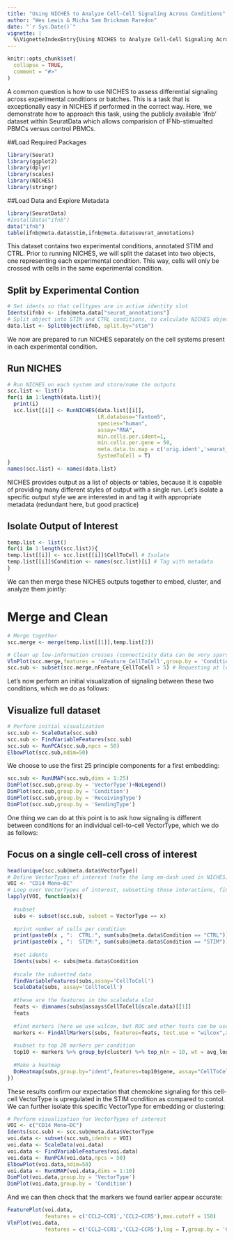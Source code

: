 ```yaml
---
title: "Using NICHES to Analyze Cell-Cell Signaling Across Conditions"
author: "Wes Lewis & Micha Sam Brickman Raredon"
date: "`r Sys.Date()`"
vignette: |
  %\VignetteIndexEntry{Using NICHES to Analyze Cell-Cell Signaling Across Conditions} %\VignetteEngine{knitr::rmarkdown} %\VignetteEncoding{UTF-8}
---
```


```r
knitr::opts_chunk$set(
  collapse = TRUE,
  comment = "#>"
)
```

A common question is how to use NICHES to assess differential signaling across experimental conditions or batches. This is a task that is exceptionally easy in NICHES if performed in the correct way. Here, we demonstrate how to approach this task, using the publicly available 'ifnb' dataset within SeuratData which allows comparision of IFNb-stimualted PBMCs versus control PBMCs.

##Load Required Packages
```r
library(Seurat)
library(ggplot2)
library(dplyr)
library(scales)
library(NICHES)
library(stringr)
```

##Load Data and Explore Metadata
```r
library(SeuratData)
#InstallData("ifnb")
data("ifnb")
table(ifnb@meta.data$stim,ifnb@meta.data$seurat_annotations)
```

This dataset contains two experimental conditions, annotated STIM and CTRL. Prior to running NICHES, we will split the dataset into two objects, one representing each experimental condition. This way, cells will only be crossed with cells in the same experimental condition.

##  Split by Experimental Contion
```r
# Set idents so that celltypes are in active identity slot
Idents(ifnb) <- ifnb@meta.data["seurat_annotations"]
# Split object into STIM and CTRL conditions, to calculate NICHES objects separately
data.list <- SplitObject(ifnb, split.by="stim")
```

We now are prepared to run NICHES separately on the cell systems present in each experimental condition. 

## Run NICHES
```r
# Run NICHES on each system and store/name the outputs
scc.list <- list()
for(i in 1:length(data.list)){
  print(i)
  scc.list[[i]] <- RunNICHES(data.list[[i]],
                             LR.database="fantom5",
                             species="human",
                             assay="RNA",
                             min.cells.per.ident=1,
                             min.cells.per.gene = 50,
                             meta.data.to.map = c('orig.ident','seurat_annotations','stim'),
                             SystemToCell = T)
}
names(scc.list) <- names(data.list)
```

NICHES provides output as a list of objects or tables, because it is capable of providing many different styles of output with a single run. Let's isolate a specific output style we are interested in and tag it with appropriate metadata (redundant here, but good practice)

## Isolate Output of Interest
```r
temp.list <- list()
for(i in 1:length(scc.list)){
temp.list[[i]] <- scc.list[[i]]$CellToCell # Isolate
temp.list[[i]]$Condition <- names(scc.list)[i] # Tag with metadata
}
```

We can then merge these NICHES outputs together to embed, cluster, and analyze them jointly:

# Merge and Clean
```r
# Merge together
scc.merge <- merge(temp.list[[1]],temp.list[2])

# Clean up low-information crosses (connectivity data can be very sparse)
VlnPlot(scc.merge,features = 'nFeature_CellToCell',group.by = 'Condition',pt.size=0.1,log = T)
scc.sub <- subset(scc.merge,nFeature_CellToCell > 5) # Requesting at least 5 distinct ligand-receptor interactions between two cells
```

Let's now perform an initial visualization of signaling between these two conditions, which we do as follows:

## Visualize full dataset
```r
# Perform initial visualization
scc.sub <- ScaleData(scc.sub)
scc.sub <- FindVariableFeatures(scc.sub)
scc.sub <- RunPCA(scc.sub,npcs = 50)
ElbowPlot(scc.sub,ndim=50)
```

We choose to use the first 25 principle components for a first embedding:

```r
scc.sub <- RunUMAP(scc.sub,dims = 1:25)
DimPlot(scc.sub,group.by = 'VectorType')+NoLegend()
DimPlot(scc.sub,group.by = 'Condition')
DimPlot(scc.sub,group.by = 'ReceivingType')
DimPlot(scc.sub,group.by = 'SendingType')
```

One thing we can do at this point is to ask how signaling is different between conditions for an individual cell-to-cell VectorType, which we do as follows:

## Focus on a single cell-cell cross of interest
```r
head(unique(scc.sub@meta.data$VectorType))
# Define VectorTypes of interest (note the long em-dash used in NICHES)
VOI <- "CD14 Mono—DC"
# Loop over VectorTypes of interest, subsetting those interactions, finding markers associated with the comparison of interest (stimulus vs control) and  create a heatmap of top markers:
lapply(VOI, function(x){
 
  #subset
  subs <- subset(scc.sub, subset = VectorType == x)
  
  #print number of cells per condition
  print(paste0(x , ":  CTRL:", sum(subs@meta.data$Condition == "CTRL")))
  print(paste0(x , ":  STIM:", sum(subs@meta.data$Condition == "STIM")))
  
  #set idents
  Idents(subs) <- subs@meta.data$Condition
  
  #scale the subsetted data
  FindVariableFeatures(subs,assay='CellToCell')
  ScaleData(subs, assay='CellToCell')
  
  #these are the features in the scaledata slot
  feats <- dimnames(subs@assays$CellToCell@scale.data)[[1]]
  feats
  
  #find markers (here we use wilcox, but ROC and other tests can be used as well)
  markers <- FindAllMarkers(subs, features=feats, test.use = "wilcox",assay='CellToCell')
  
  #subset to top 20 markers per condition
  top10 <- markers %>% group_by(cluster) %>% top_n(n = 10, wt = avg_log2FC)
  
  #Make a heatmap
  DoHeatmap(subs,group.by="ident",features=top10$gene, assay="CellToCell") +  ggtitle("Top DE Mechanisms, CTRL vs STIM: ",x)
})
```

These results confirm our expectation that chemokine signaling for this cell-cell VectorType is upregulated in the STIM condition as compared to contol. We can further isolate this specific VectorType for embedding or clustering:

```r
# Perform visualization for VectorTypes of interest
VOI <- c("CD14 Mono—DC")
Idents(scc.sub) <- scc.sub@meta.data$VectorType
voi.data <- subset(scc.sub,idents = VOI)
voi.data <- ScaleData(voi.data)
voi.data <- FindVariableFeatures(voi.data)
voi.data <- RunPCA(voi.data,npcs = 50)
ElbowPlot(voi.data,ndim=50)
voi.data <- RunUMAP(voi.data,dims = 1:10)
DimPlot(voi.data,group.by = 'VectorType')
DimPlot(voi.data,group.by = 'Condition')
```

And we can then check that the markers we found earlier appear accurate:

```r
FeaturePlot(voi.data,
            features = c('CCL2—CCR1','CCL2—CCR5'),max.cutoff = 150)
VlnPlot(voi.data,
            features = c('CCL2—CCR1','CCL2—CCR5'),log = T,group.by = 'Condition')
```


